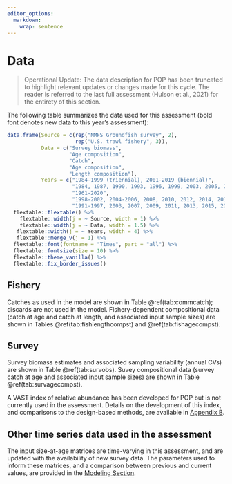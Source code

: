 ```yaml
---
editor_options: 
  markdown: 
    wrap: sentence
---
```


# Data

> Operational Update: The data description for POP has been truncated to highlight relevant updates or changes made for this cycle. The reader is referred to the last full assessment (Hulson et al., 2021) for the entirety of this section.

The following table summarizes the data used for this assessment (bold font denotes new data to this year's assessment):

```r

data.frame(Source = c(rep("NMFS Groundfish survey", 2),
                      rep("U.S. trawl fishery", 3)),
           Data = c("Survey biomass",
                    "Age composition",
                    "Catch",
                    "Age composition",
                    "Length composition"),
           Years = c("1984-1999 (triennial), 2001-2019 (biennial)",
                     "1984, 1987, 1990, 1993, 1996, 1999, 2003, 2005, 2007, 2009, 2011, 2013, 2015, 2017, 2019",
                     "1961-2020",
                     "1998-2002, 2004-2006, 2008, 2010, 2012, 2014, 2016, 2018",
                     "1991-1997, 2003, 2007, 2009, 2011, 2013, 2015, 2017, 2019"))  %>% 
  flextable::flextable() %>% 
    flextable::width(j = ~ Source, width = 1) %>% 
    flextable::width(j = ~ Data, width = 1.5) %>% 
   flextable::width(j = ~ Years, width = 4) %>% 
   flextable::merge_v(j = 1) %>% 
  flextable::font(fontname = "Times", part = "all") %>% 
  flextable::fontsize(size = 10) %>% 
  flextable::theme_vanilla() %>% 
  flextable::fix_border_issues() 

```


## Fishery

Catches as used in the model are shown in Table \@ref(tab:commcatch); discards are not used in the model. Fishery-dependent compositional data (catch at age and catch at length, and associated input sample sizes) are shown in Tables \@ref(tab:fishlengthcompst) and \@ref(tab:fishagecompst).

## Survey

Survey biomass estimates and associated sampling variability (annual CVs) are shown in Table \@ref(tab:survobs). Suvey compositional data (survey catch at age and associated input sample sizes) are shown in Table \@ref(tab:survagecompst).

A VAST index of relative abundance has been developed for POP but is not currently used in the assessment. Details on the development of this index, and comparisons to the design-based methods, are available in [Appendix B](#appxvast). 


## Other time series data used in the assessment

The input size-at-age matrices are time-varying in this assessment, and are updated with the availability of new survey data. The parameters used to inform these matrices, and a comparison between previous and current values, are provided in the [Modeling Section](#parest). 
 
